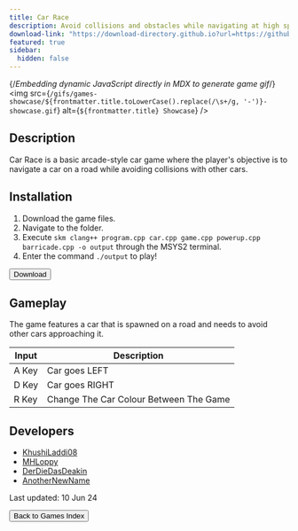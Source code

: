 ```yaml
---
title: Car Race
description: Avoid collisions and obstacles while navigating at high speed!
download-link: "https://download-directory.github.io?url=https://github.com/thoth-tech/arcade-games/tree/main/games/car-race"
featured: true
sidebar:
  hidden: false
---
```


{/*Embedding dynamic JavaScript directly in MDX to generate game gif*/}
<img
  src={`/gifs/games-showcase/${frontmatter.title.toLowerCase().replace(/\s+/g, '-')}-showcase.gif`}
  alt={`${frontmatter.title} Showcase`}
/>

## Description

Car Race is a basic arcade-style car game where the player's objective is to navigate a car on a road while avoiding collisions with other cars.

## Installation

1. Download the game files.
2. Navigate to the folder.
3. Execute `skm clang++ program.cpp car.cpp game.cpp powerup.cpp barricade.cpp -o output` through the MSYS2 terminal.
4. Enter the command `./output` to play!

<div class="centered-button-container">
  <button
    class="custom-button"
    onclick={`window.open('${frontmatter['download-link']}', '_blank')`}>
    Download
  </button>
</div>

## Gameplay

The game features a car that is spawned on a road and needs to avoid other cars approaching it.

| Input | Description |
| --- | ----------- |
| A Key | Car goes LEFT |
| D Key | Car goes RIGHT |
| R Key | Change The Car Colour Between The Game |

## Developers

- [KhushiLaddi08](https://github.com/KhushiLaddi08)
- [MHLoppy](https://github.com/MHLoppy)
- [DerDieDasDeakin](https://github.com/DerDieDasDeakin)
- [AnotherNewName](https://github.com/AnotherNewName)

Last updated: 10 Jun 24

<div class="centered-button-container">
  <button
    class="custom-button"
    onclick="location.href='/games'">
    Back to Games Index
  </button>
</div>
